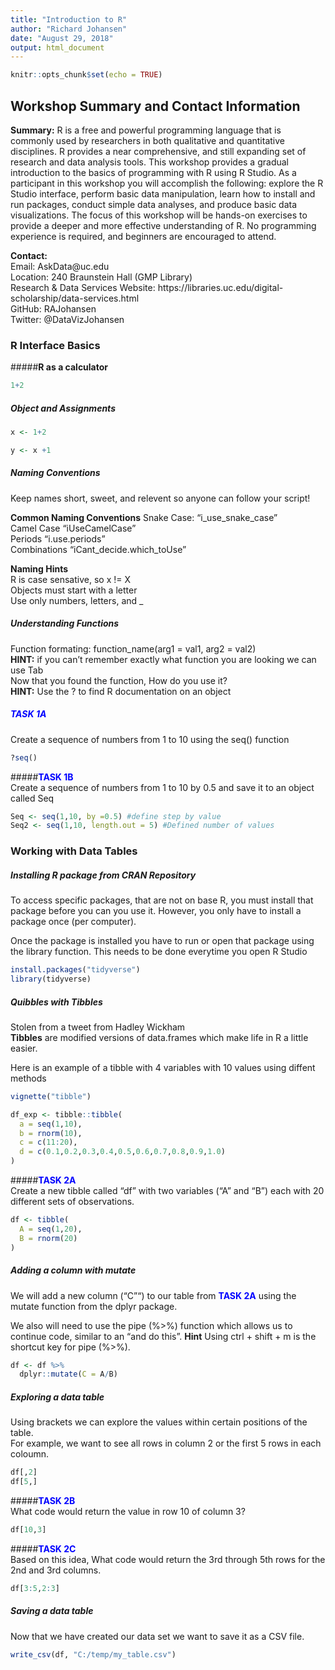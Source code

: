 ```yaml
---
title: "Introduction to R"
author: "Richard Johansen"
date: "August 29, 2018"
output: html_document
---
```


```r
knitr::opts_chunk$set(echo = TRUE)
```

## Workshop Summary and Contact Information

**Summary:** R is a free and powerful programming language that is commonly used by researchers in both qualitative and quantitative disciplines. R provides a near comprehensive, and still expanding set of research and data analysis tools. This workshop provides a gradual introduction to the basics of programming with R using R Studio. As a participant in this workshop you will accomplish the following: explore the R Studio interface, perform basic data manipulation, learn how to install and run packages, conduct simple data analyses, and produce basic data visualizations. The focus of this workshop will be hands-on exercises to provide a deeper and more effective understanding of R. No programming experience is required, and beginners are encouraged to attend.

**Contact:**   
Email: AskData@uc.edu  
Location: 240 Braunstein Hall (GMP Library)  
Research & Data Services Website: https://libraries.uc.edu/digital-scholarship/data-services.html  
GitHub: RAJohansen  
Twitter: @DataVizJohansen  

### **R Interface Basics**

#####**R as a calculator**
```r
1+2
```

##### **Object and Assignments**
```r
x <- 1+2

y <- x +1
```

##### **Naming Conventions**
Keep names short, sweet, and relevent so anyone can follow your script!  
  
**Common Naming Conventions** 
Snake Case: "i_use_snake_case"   
Camel Case  "iUseCamelCase"  
Periods "i.use.periods"  
Combinations "iCant_decide.which_toUse"   
  
**Naming Hints**  
R is case sensative, so x != X  
Objects must start with a letter  
Use only numbers, letters, and _

##### **Understanding Functions**
Function formating: function_name(arg1 = val1, arg2 = val2)  
**HINT:** if you can't remember exactly what function you are looking we can use Tab    
Now that you found the function, How do you use it?  
**HINT:** Use the ? to find R documentation on an object  
  
##### <span style = "color:blue">**TASK 1A**</span>  
Create a sequence of numbers from 1 to 10 using the seq() function  

```r
?seq()
```

#####<span style="color:blue">**TASK 1B**</span>  
Create a sequence of numbers from 1 to 10 by 0.5 and save it to an object called Seq  

```r
Seq <- seq(1,10, by =0.5) #define step by value  
Seq2 <- seq(1,10, length.out = 5) #Defined number of values  
```


### **Working with Data Tables**

##### **Installing R package from CRAN Repository**
To access specific packages, that are not on base R, you must install that package before you can you use it. However, you only have to install a package once (per computer).  

Once the package is installed you have to run or open that package using the library function. This needs to be done everytime you open R Studio
```r
install.packages("tidyverse")
library(tidyverse)
```


##### **Quibbles with Tibbles**
Stolen from a tweet from Hadley Wickham  
**Tibbles** are modified versions of data.frames which make life in R a little easier.  

Here is an example of a tibble with 4 variables with 10 values using diffent methods 

```r
vignette("tibble")

df_exp <- tibble::tibble(
  a = seq(1,10),
  b = rnorm(10),
  c = c(11:20),
  d = c(0.1,0.2,0.3,0.4,0.5,0.6,0.7,0.8,0.9,1.0)
)
```

#####<span style="color:blue">**TASK 2A**</span>  
Create a new tibble called "df" with two variables ("A" and "B") each with 20 different sets of observations.  
  
```r
df <- tibble(
  A = seq(1,20),
  B = rnorm(20)
)
```


##### **Adding a column with mutate**
We will add a new column ("C"") to our table from <span style="color:blue">**TASK 2A**</span> using the mutate function from the dplyr package.    

We also will need to use the pipe (%>%) function which allows us to continue code, similar to an "and do this". 
**Hint** Using ctrl + shift + m is the shortcut key for pipe (%>%).  

```r
df <- df %>%
  dplyr::mutate(C = A/B)
```

##### **Exploring a data table**
Using brackets we can explore the values within certain positions of the table.  
For example, we want to see all rows in column 2 or the first 5 rows in each coloumn.

```r
df[,2]
df[5,]
```

#####<span style="color:blue">**TASK 2B**</span>  
What code would return the value in row 10 of column 3? 

```r
df[10,3]
```


#####<span style="color:blue">**TASK 2C**</span>  
Based on this idea, What code would return the 3rd through 5th rows for the 2nd and 3rd columns.  

```r
df[3:5,2:3]
```

##### **Saving a data table**
Now that we have created our data set we want to save it as a CSV file.  

```r
write_csv(df, "C:/temp/my_table.csv")
```









